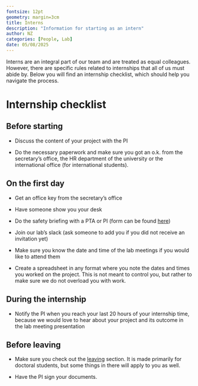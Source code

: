 ```yaml
---
fontsize: 12pt
geometry: margin=3cm
title: Interns
description: "Information for starting as an intern"
author: NZ
categories: [People, Lab]
date: 05/08/2025
---
```


Interns are an integral part of our team and are treated as equal colleagues. However, there are specific rules related to internships that all of us must abide by. Below you will find an internship checklist, which should help you navigate the process.

# Internship checklist

## Before starting

-   Discuss the content of your project with the PI

-   Do the necessary paperwork and make sure you got an o.k. from the secretary's office, the HR department of the university or the international office (for international students).

## On the first day

-   Get an office key from the secretary's office

-   Have someone show you your desk

-   Do the safety briefing with a PTA or PI (form can be found [here](https://sharepoint.uni-graz.at/sites/602/_layouts/15/WopiFrame.aspx?sourcedoc={EC8D17C7-17DF-4538-A235-C15504B41B1B}&file=Unterweisungen_Untersuchungsraum.pdf&action=default))

-   Join our lab's slack (ask someone to add you if you did not receive an invitation yet)

-   Make sure you know the date and time of the lab meetings if you would like to attend them

-   Create a spreadsheet in any format where you note the dates and times you worked on the project. This is not meant to control you, but rather to make sure we do not overload you with work.

## During the internship

-   Notify the PI when you reach your last 20 hours of your internship time, because we would love to hear about your project and its outcome in the lab meeting presentation

## Before leaving

-   Make sure you check out the [leaving](../leaving/index.qmd) section. It is made primarily for doctoral students, but some things in there will apply to you as well.

-   Have the PI sign your documents.
